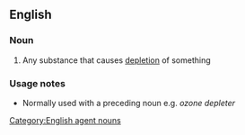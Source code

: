 ==English==

===Noun===
{{en-noun}}

# Any substance that causes [[depletion]] of something

===Usage notes===
* Normally used with a preceding noun e.g. ''ozone depleter''

[[Category:English agent nouns]]